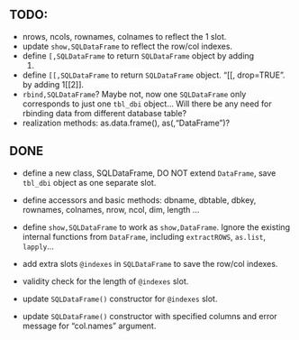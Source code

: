 ## TODO: 
- nrows, ncols, rownames, colnames to reflect the @indexes slot. 
- update `show,SQLDataFrame` to reflect the row/col indexes.
- define `[,SQLDataFrame` to return `SQLDataFrame` object by adding
  @indexes.
- define `[[,SQLDataFrame` to return `SQLDataFrame` object. "[[,
  drop=TRUE". by adding @indexes[[2]].
- `rbind,SQLDataFrame`? Maybe not, now one `SQLDataFrame` only
  corresponds to just one `tbl_dbi` object... Will there be any need
  for rbinding data from different database table? 
- realization methods: as.data.frame(), as(,"DataFrame")? 
  
## DONE
- define a new class, SQLDataFrame, DO NOT extend `DataFrame`, save
  `tbl_dbi` object as one separate slot.
- define accessors and basic methods: dbname, dbtable, dbkey,
  rownames, colnames, nrow, ncol, dim, length ...
- define `show,SQLDataFrame` to work as `show,DataFrame`. Ignore the
  existing internal functions from `DataFrame`, including
  `extractROWS`, `as.list`, `lapply`...

- add extra slots `@indexes` in `SQLDataFrame` to save the row/col indexes.
- validity check for the length of `@indexes` slot. 
- update `SQLDataFrame()` constructor for `@indexes` slot.
- update `SQLDataFrame()` constructor with specified columns and error
  message for "col.names" argument.
